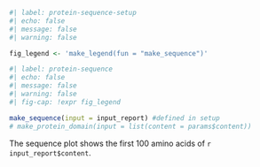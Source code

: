 ```r
#| label: protein-sequence-setup
#| echo: false
#| message: false
#| warning: false

fig_legend <- 'make_legend(fun = "make_sequence")'
```

```r
#| label: protein-sequence
#| echo: false
#| message: false
#| warning: false
#| fig-cap: !expr fig_legend

make_sequence(input = input_report) #defined in setup
# make_protein_domain(input = list(content = params$content))
```
The sequence plot shows the first 100 amino acids of `r input_report$content`. 
